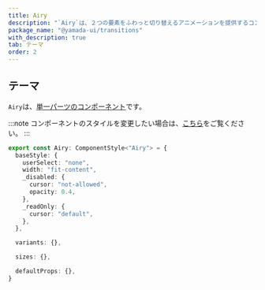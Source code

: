 ```yaml
---
title: Airy
description: "`Airy`は、２つの要素をふわっと切り替えるアニメーションを提供するコンポーネントです。"
package_name: "@yamada-ui/transitions"
with_description: true
tab: テーマ
order: 2
---
```


## テーマ

`Airy`は、[単一パーツのコンポーネント](/styled-system/theming/component-styles#単一パーツのコンポーネント)です。

:::note
コンポーネントのスタイルを変更したい場合は、[こちら](/styled-system/theming/customize-theme#コンポーネントのスタイルを変更する)をご覧ください。
:::

```ts
export const Airy: ComponentStyle<"Airy"> = {
  baseStyle: {
    userSelect: "none",
    width: "fit-content",
    _disabled: {
      cursor: "not-allowed",
      opacity: 0.4,
    },
    _readOnly: {
      cursor: "default",
    },
  },

  variants: {},

  sizes: {},

  defaultProps: {},
}
```
